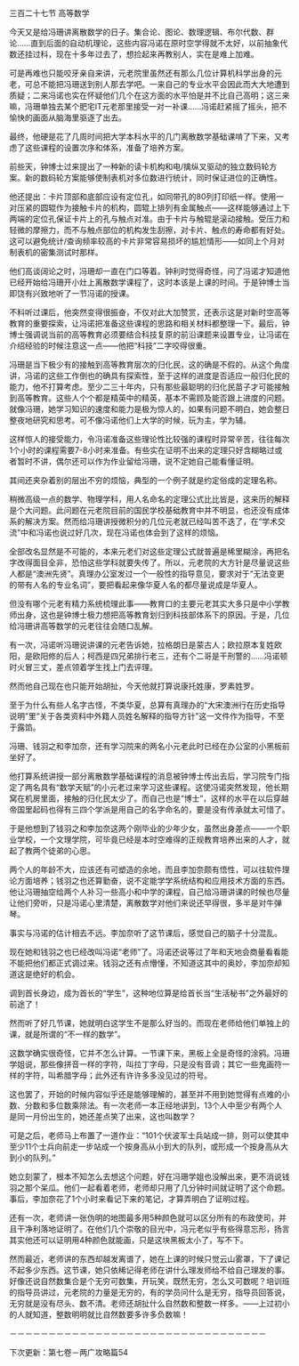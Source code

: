 

三百二十七节 高等数学

今天又是给冯珊讲离散数学的日子。集合论、图论、数理逻辑、布尔代数、群论……直到后面的自动机理论，这些内容冯诺在原时空学得就不太好，以前抽象代数还挂过科，现在十多年过去了，想捡起来再教别人，实在是难上加难。

可是再难也只能咬牙亲自来讲，元老院里虽然还有那么几位计算机科学出身的元老，可总不能把冯珊送到别人那去学吧。一来自己的专业水平会因此而大大地遭到质疑；二来冯诺也实在怀疑他们几个在这方面的水平怕是并不比自己高明；这三来嘛，冯珊单独去某个肥宅IT元老那里接受一对一补课……冯诺赶紧摇了摇头，把不愉快的画面从脑海里驱逐了出去。

最终，他硬是花了几周时间把大学本科水平的几门离散数学基础课啃了下来，又考虑了这些课程的设置次序和体系，准备了培养方案。

前些天，钟博士过来提出了一种新的读卡机构和电/擒纵叉驱动的独立数码轮方案。新的数码轮方案能够使制表机对多位数进行统计，同时保证进位的正确性。

他还提出：卡片顶部和底部应设有定位孔，如同带孔的80列打印纸一样。使用一对压紧的圆辊作为接触卡片的机构，圆辊上排列有金属触点――这样能够通过上下两端的定位孔保证卡片上的孔与触点对准。由于卡片与触辊是滚动接触。受压力和轻微的摩擦力，而不与触点部位的机构发生刮擦，对卡片、触点的寿命都有好处。这可以避免统计/查询频率较高的卡片非常容易损坏的尴尬情形——如同上个月对制表机的密集测试时那样。

他们高谈阔论之时，冯珊却一直在门口等着。钟利时觉得奇怪，问了冯诺才知道他已经开始给冯珊开小灶上离散数学课程了，这时本该是上课的时间。于是钟博士当即饶有兴致地听了一节冯诺的授课。

不料听过课后，他突然变得很振奋，不仅对此大加赞赏，还表示这是对新时空高等教育的重要探索，让冯诺把准备这些课程的思路和相关材料都整理一下。最后，钟博士强调说当前的高等教育必须要结合科技复原的前沿课题来设置专业，让冯诺在介绍经验的时候注意这一点――他把“科技”二字咬得很重。

冯珊是当下极少有的接触到高等教育层次的归化民，这的确是不假的。从这个角度讲，冯诺的这些工作倒也的确具有探索性，至于这样的进度是否适应一般归化民的能力，他不打算考虑。至少二三十年内，只有那些最聪明的归化民苗子才可能接触到高等教育。这些人个个都是精英中的精英，基本不需顾及能否跟上进度的问题。就像冯珊，她学习知识的速度和能力是极为惊人的，如果有问题不明白，她会整日整夜地研究和思考。可不像冯诺他们上大学的时候，玩为主，学为辅。

这样惊人的接受能力，令冯诺准备这些理论性比较强的课程时异常辛苦，往往每次1个小时的课程需要7-8小时来准备。有些实在证明不出来的定理只好含糊略过或者暂时不讲，偶尔还可以作为作业留给冯珊，说不定她自己能看懂证明。

其间还夹杂着别的层出不穷的烦恼，典型的一个例子就是约定俗成的定理名称。

稍微高级一点的数学、物理学科，用人名命名的定理公式比比皆是，这来历的解释是个大问题。此问题在元老院目前的国民学校基础教育中并不明显，也还没有成体系的解决方案。然而给冯珊讲授微积分的几位元老就已经叫苦不迭了，在“学术交流”中和冯诺也说过好几次，现在冯诺也体会到了这样的烦恼。

全部改名显然是不可能的，本来元老们对这些定理公式就普遍是稀里糊涂，再把名字改得面目全非，恐怕这些学科就要失传了。所以，元老院的大方针是尽量说这些人都是“澳洲先贤”。真理办公室发过一个一般性的指导意见，要求对于“无法变更的带有人名的专业名词”，要把看起来像华夏人名的都尽量说成是华夏人。

但没有哪个元老有精力系统梳理此事――教育口的主要元老其实大多只是中小学教师出身，这也是钟博士极力想把高等教育划归到科技部体系下的原因。于是，几位给冯珊讲高等数学的元老往往会随口乱解。

有一次，冯诺听冯珊说讲课的元老告诉她，拉格朗日是蒙古人；欧拉原本复姓欧阳，是欧阳修的后人；柯西是四兄弟排行老三，还有个二哥是干刑警的……冯诺顿时火冒三丈，差点领着学生找上门去评理。

然而他自己现在也只能开始胡扯，今天他就打算说康托姓康，罗素姓罗。

至于为什么有些人名字古怪，不类华夏，总算有真理办的“大宋澳洲行在历史指导说明”里“关于各类资料中外籍人员姓名解释的指导方针”这一文件作为指导，不至于露馅。

冯珊、钱羽之和李加奈，还有学习院来的两名小元老此时已经在办公室的小黑板前坐好了。

他打算系统讲授一部分离散数学基础课程的消息被钟博士传出去后，学习院专门指定了两名具有“数学天赋”的小元老过来学习这些课程。这使冯诺突然发现，他长期窝在机房里面，接触的归化民太少了。而自己也是“博士”，这样的水平在以后穿越帝国里起码也得有三四个学派是用自己的名字命名的，要是没有传承就太可惜了。

于是他想到了钱羽之和李加奈这两个刚毕业的少年少女，虽然出身差点――一个职业学校，一个文理学院，可毕竟已经是本时空难得的正规教育培养出来的人才，就起了教两个徒弟的心思。

两个人的年龄不大，应该还有可塑造的余地，而且李加奈颇有悟性，可以往软件理论方面培养；钱羽之也还算勤奋，说不定能学学系统结构和应用技术方面的东西。他让冯珊抽空给两个人补习一些高小和中学的课程，自己给冯珊讲课的时候也尽量让他们旁听，只是冯诺心里清楚，离散数学对他们来说还早得很，多半是对牛弹琴。

事实与冯诺的估计相去不远。李加奈听了这节课后，感觉自己的脑子十分混乱。

现在她和钱羽之也已经改叫冯诺“老师”了。冯诺还说等过了年和天地会商量看看能不能把他们都正式调过来。钱羽之还有点懵懂，不知道这其中的奥妙，李加奈却知道这是绝好的机会。

调到首长身边，成为首长的“学生”，这种地位算是给首长当“生活秘书”之外最好的前途了！

然而听了好几节课，她就明白这学生不是那么好当的。而现在老师给他们单独上的课，就是所谓的“不一样的数学”。

这数学确实很奇怪，它并不怎么计算。一节课下来，黑板上全是奇怪的涂鸦。冯珊学姐说，那些像拼音一样的字符，叫拉丁字母，只是没有音调；其它一些鬼画符一样的字符，叫希腊字母；此外还有许许多多没见过的符号。

这也罢了，开始的时候内容似乎还是能够理解的，甚至并不用到她觉得有点难的小数、分数和多位数乘除法。有一次老师一本正经地讲到，13个人中至少有两个人是同一月份出生的，她还差点笑了出来，这也叫数学？

可是之后，老师马上布置了一道作业：“101个伏波军士兵站成一排，则可以使其中至少11个士兵向前走一步站成一个按身高从小到大的队列，或形成一个按身高从大到小的队列。”

她立刻蒙了，根本不知怎么去想这个问题，好在冯珊学姐也没解出来，更不消说钱羽之那个呆瓜。他们一起看着老师，老师却只用了几分钟时间就证明了这个命题。事后，李加奈花了1个小时来看记下来的笔记，才算弄明白了证明过程。

还有一次，老师讲一张伪明的地图最多用5种颜色就可以区分所有的布政使司，并且干净利落地证明了。在他们几个崇敬的目光中，冯元老似乎有些得意忘形，扬言其实他还可以证明用4种颜色就能画，只是这块黑板太小了，写不下。

然而最近，老师讲的东西却越发离谱了，她在上课的时候只觉云山雾罩，下了课记不起多少东西。这节课，她只依稀记得老师在讲什么理发师给不给自己理发的事。好像还说自然数集合是个无穷可数集，开玩笑，既然无穷，怎么又可数呢？培训班的指导员讲过，元老院的力量是无穷的，有的学员问什么是无穷，指导员回答说，无穷就是没有尽头、数不清。老师还胡扯什么自然数和整数一样多。——上过初小的人就知道，整数明明就比自然数要多许多负数嘛！

－－－－－－－－－－－－－－－－－－－－－－－－－－－－－－－－－

下次更新：第七卷－两广攻略篇54

